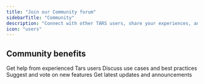 ```yaml
---
title: "Join our Community forum"
sidebarTitle: "Community"
description: "Connect with other TARS users, share your experiences, and get help from the community."
icon: "users"
---
```



<Community />

## Community benefits

<CardGroup cols={2}>
  <Card title="Peer support" icon="handshake">
    Get help from experienced Tars users
  </Card>

  <Card title="Share ideas" icon="lightbulb">
    Discuss use cases and best practices
  </Card>

  <Card title="Feature requests" icon="star">
    Suggest and vote on new features
  </Card>

  <Card title="Stay updated" icon="bell">
    Get latest updates and announcements
  </Card>
</CardGroup>
